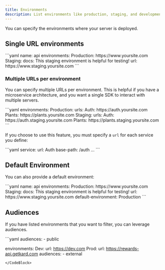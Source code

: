 ```yaml
---
title: Environments
description: List environments like production, staging, and development. 
---
```


You can specify the environments where your server is deployed. 

## Single URL environments

<CodeBlock title="api.yml">
```yaml
name: api
environments:
  Production: https://www.yoursite.com
  Staging:
    docs: This staging environment is helpful for testing!
    url: https://www.staging.yoursite.com
```
</CodeBlock>

### Multiple URLs per environment

You can specify multiple URLs per environment. This is helpful if you have a
microservice architecture, and you want a single SDK to interact with multiple
servers.

<CodeBlock title="api.yml">
```yaml
environments:
  Production:
    urls:
      Auth: https://auth.yoursite.com
      Plants: https://plants.yoursite.com
  Staging:
    urls:
      Auth: https://auth.staging.yoursite.com
      Plants: https://plants.staging.yoursite.com
```
</CodeBlock>

If you choose to use this feature, you must specify a `url` for each service you define:

<CodeBlock title="auth.yml">
```yaml
service:
  url: Auth
  base-path: /auth
  ...
```
</CodeBlock>

## Default Environment

You can also provide a default environment:

<CodeBlock title="api.yml">
```yaml
name: api
environments:
  Production: https://www.yoursite.com
  Staging:
    docs: This staging environment is helpful for testing!
    url: https://www.staging.yoursite.com
default-environment: Production
```
</CodeBlock>

## Audiences

If you have listed environments that you want to filter, you can leverage audiences. 

<CodeBlock title="api.yml">
```yaml 
audiences:
  - public

environments:
  Dev: 
    url: https://dev.com
  Prod: 
    url: https://rewards-api.getkard.com
    audiences:
      - external
```
</CodeBlock>

